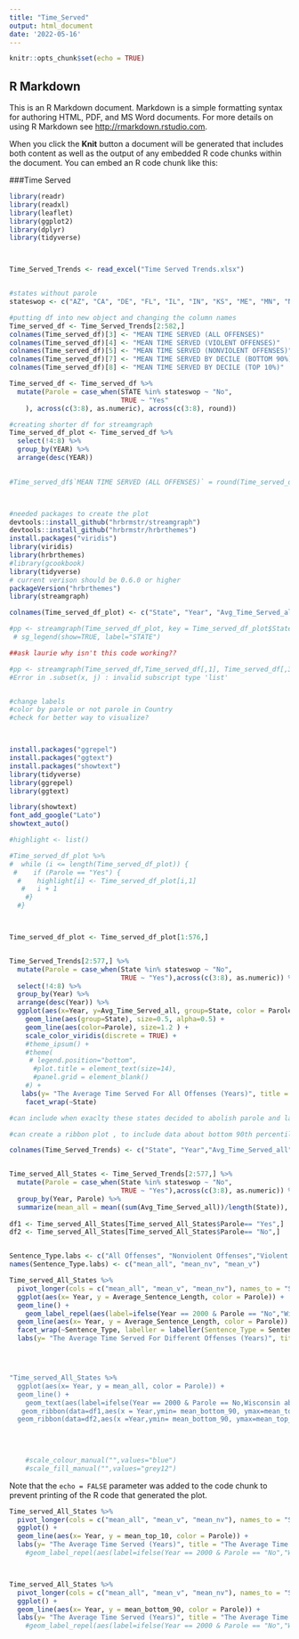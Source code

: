 ```yaml
---
title: "Time_Served"
output: html_document
date: '2022-05-16'
---
```


```r
knitr::opts_chunk$set(echo = TRUE)
```

## R Markdown

This is an R Markdown document. Markdown is a simple formatting syntax for authoring HTML, PDF, and MS Word documents. For more details on using R Markdown see <http://rmarkdown.rstudio.com>.

When you click the **Knit** button a document will be generated that includes both content as well as the output of any embedded R code chunks within the document. You can embed an R code chunk like this:

###Time Served


```r
library(readr)
library(readxl)
library(leaflet)
library(ggplot2)
library(dplyr)
library(tidyverse)



Time_Served_Trends <- read_excel("Time Served Trends.xlsx")


#states without parole
stateswop <- c("AZ", "CA", "DE", "FL", "IL", "IN", "KS", "ME", "MN", "NM", "NC", "OH", "OR", "VA", "WA", "WI")

#putting df into new object and changing the column names
Time_served_df <- Time_Served_Trends[2:582,]
colnames(Time_served_df)[3] <- "MEAN TIME SERVED (ALL OFFENSES)"
colnames(Time_served_df)[4] <- "MEAN TIME SERVED (VIOLENT OFFENSES)"
colnames(Time_served_df)[5] <- "MEAN TIME SERVED (NONVIOLENT OFFENSES)"
colnames(Time_served_df)[7] <- "MEAN TIME SERVED BY DECILE (BOTTOM 90%)"
colnames(Time_served_df)[8] <- "MEAN TIME SERVED BY DECILE (TOP 10%)"

Time_served_df <- Time_served_df %>%
  mutate(Parole = case_when(STATE %in% stateswop ~ "No",
                            TRUE ~ "Yes"
    ), across(c(3:8), as.numeric), across(c(3:8), round))

#creating shorter df for streamgraph
Time_served_df_plot <- Time_served_df %>%
  select(!4:8) %>%
  group_by(YEAR) %>%
  arrange(desc(YEAR))
    

#Time_served_df$`MEAN TIME SERVED (ALL OFFENSES)` = round(Time_served_df$`MEAN TIME SERVED (ALL OFFENSES)`, 2)) #across to do it to multiple, ask laurie if you can specifiy digits in across rfunction, wasn't able to 



#needed packages to create the plot
devtools::install_github("hrbrmstr/streamgraph")
devtools::install_github("hrbrmstr/hrbrthemes")
install.packages("viridis")
library(viridis)
library(hrbrthemes)
#library(gcookbook)
library(tidyverse)
# current verison should be 0.6.0 or higher
packageVersion("hrbrthemes")
library(streamgraph)

colnames(Time_served_df_plot) <- c("State", "Year", "Avg_Time_Served_all", "Parole")

#pp <- streamgraph(Time_served_df_plot, key = Time_served_df_plot$State, value = #Time_served_df_plot$`Avg Time Served (all)`, date = Time_served_df_plot$Year, height="300px", width="1000px")
 # sg_legend(show=TRUE, label="STATE")

##ask laurie why isn't this code working?? 

#pp <- streamgraph(Time_served_df,Time_served_df[,1], Time_served_df[,3],Time_served_df[,2], height="300px", width="1000px")
#Error in .subset(x, j) : invalid subscript type 'list'



```

```r
#change labels
#color by parole or not parole in Country
#check for better way to visualize?



install.packages("ggrepel")
install.packages("ggtext")
install.packages("showtext")
library(tidyverse)
library(ggrepel)
library(ggtext)

library(showtext)
font_add_google("Lato")
showtext_auto()

#highlight <- list()

#Time_served_df_plot %>%
#  while (i <= length(Time_served_df_plot)) {
 #    if (Parole == "Yes") {
  #    highlight[i] <- Time_served_df_plot[i,1]
   #   i + 1
    #}
  #}



Time_served_df_plot <- Time_served_df_plot[1:576,]


Time_Served_Trends[2:577,] %>%
  mutate(Parole = case_when(State %in% stateswop ~ "No",
                            TRUE ~ "Yes"),across(c(3:8), as.numeric)) %>%
  select(!4:8) %>%
  group_by(Year) %>%
  arrange(desc(Year)) %>%
  ggplot(aes(x=Year, y=Avg_Time_Served_all, group=State, color = Parole)) +
    geom_line(aes(group=State), size=0.5, alpha=0.5) +
    geom_line(aes(color=Parole), size=1.2 ) +
    scale_color_viridis(discrete = TRUE) +
    #theme_ipsum() +
    #theme(
     # legend.position="bottom",
      #plot.title = element_text(size=14),
      #panel.grid = element_blank()
    #) +
   labs(y= "The Average Time Served For All Offenses (Years)", title = "The Average Time Served For All Offenses In Each State") +
    facet_wrap(~State)

#can include when exaclty these states decided to abolish parole and label it on the plot

#can create a ribbon plot , to include data about bottom 90th percentile and top 10th percentile

colnames(Time_Served_Trends) <- c("State", "Year","Avg_Time_Served_all","Avg_Time_Served_v","Avg_Time_Served_nv","time_served_90_percentile","Avg_Time_Served_Bottom_90_perc","Avg_Time_Served_Top_10_perc") 


Time_served_All_States <- Time_Served_Trends[2:577,] %>%
  mutate(Parole = case_when(State %in% stateswop ~ "No",
                            TRUE ~ "Yes"),across(c(3:8), as.numeric)) %>%
  group_by(Year, Parole) %>%
  summarize(mean_all = mean((sum(Avg_Time_Served_all))/length(State)), mean_v = mean((sum(Avg_Time_Served_v))/length(State)), mean_nv = mean((sum(Avg_Time_Served_nv))/length(State)), mean_bottom_90 = mean((sum(Avg_Time_Served_Bottom_90_perc))/length(State)), mean_top_10 = mean((sum(Avg_Time_Served_Top_10_perc))/length(State)))
  
df1 <- Time_served_All_States[Time_served_All_States$Parole== "Yes",]   
df2 <- Time_served_All_States[Time_served_All_States$Parole== "No",]   


Sentence_Type.labs <- c("All Offenses", "Nonviolent Offenses","Violent Offenses")
names(Sentence_Type.labs) <- c("mean_all", "mean_nv", "mean_v")

Time_served_All_States %>%
  pivot_longer(cols = c("mean_all", "mean_v", "mean_nv"), names_to = "Sentence_Type", values_to = "Average_Sentence_Length") %>%
  ggplot(aes(x= Year, y = Average_Sentence_Length, color = Parole)) +
  geom_line() +
    geom_label_repel(aes(label=ifelse(Year == 2000 & Parole == "No","Wisconsin abolished parole",'')), size = 2, vjust = 0, nudge_y = 1.25, max.overlaps = 12) +
  geom_line(aes(x= Year, y = Average_Sentence_Length, color = Parole)) + 
  facet_wrap(~Sentence_Type, labeller = labeller(Sentence_Type = Sentence_Type.labs)) +
  labs(y= "The Average Time Served For Different Offenses (Years)", title = "The Average Time Served For Different Types of Offenses In All States")




"Time_served_All_States %>%
  ggplot(aes(x= Year, y = mean_all, color = Parole)) +
  geom_line() +
    geom_text(aes(label=ifelse(Year == 2000 & Parole == No,Wisconsin abolished parole in 2000(the last state to do so),'')), size = 3,hjust= inward,vjust=inward) +
   geom_ribbon(data=df1,aes(x = Year,ymin= mean_bottom_90, ymax=mean_top_10,fill = Parole), inherit.aes = FALSE, alpha =0.4) +
  geom_ribbon(data=df2,aes(x =Year,ymin= mean_bottom_90, ymax=mean_top_10, fill = Parole), inherit.aes = FALSE, alpha = 0.4)"
  

 
 
    #scale_colour_manual("",values="blue")
    #scale_fill_manual("",values="grey12")
```


Note that the `echo = FALSE` parameter was added to the code chunk to prevent printing of the R code that generated the plot.
```r

Time_served_All_States %>%
  pivot_longer(cols = c("mean_all", "mean_v", "mean_nv"), names_to = "Sentence_Type", values_to = "Average_Sentence_Length") %>%
  ggplot() + 
  geom_line(aes(x= Year, y = mean_top_10, color = Parole)) + 
  labs(y= "The Average Time Served (Years)", title = "The Average Time Served by the Top 10% of the Prison Pop. in All States") 
    #geom_label_repel(aes(label=ifelse(Year == 2000 & Parole == "No","Wisconsin abolished parole",'')), size = 2, vjust = 0, nudge_y = 1.25, max.overlaps = 12)



Time_served_All_States %>%
  pivot_longer(cols = c("mean_all", "mean_v", "mean_nv"), names_to = "Sentence_Type", values_to = "Average_Sentence_Length") %>%
  ggplot() + 
  geom_line(aes(x= Year, y = mean_bottom_90, color = Parole)) +
  labs(y= "The Average Time Served (Years)", title = "The Average Time Served by the Bottom 90% of the Prison Pop. in All States") 
    #geom_label_repel(aes(label=ifelse(Year == 2000 & Parole == "No","Wisconsin abolished parole",'')), size = 2, vjust = 0, nudge_y = 1.25, max.overlaps = 12)
  

```

